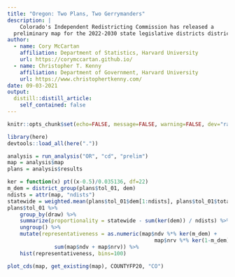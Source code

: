 ```yaml
---
title: "Oregon: Two Plans, Two Gerrymanders"
description: |
    Colorado's Independent Redistricting Commission has released a 
  preliminary map for the 2022-2030 state legislative districts districts.
author:
  - name: Cory McCartan
    affiliation: Department of Statistics, Harvard University
    url: https://corymccartan.github.io/
  - name: Christopher T. Kenny
    affiliation: Department of Government, Harvard University
    url: https://www.christophertkenny.com/
date: 09-03-2021
output:
  distill::distill_article:
    self_contained: false
---
```



```r
knitr::opts_chunk$set(echo=FALSE, message=FALSE, warning=FALSE, dev="ragg_png")

library(here)
devtools::load_all(here("."))

analysis = run_analysis("OR", "cd", "prelim")
map = analysis$map
plans = analysis$results
```


```r
ker = function(x) pt((x-0.5)/0.035136, df=22)
m_dem = district_group(plans$tol_01, dem)
ndists = attr(map, "ndists")
statewide = weighted.mean(plans$tol_01$dem[1:ndists], plans$tol_01$total_pop[1:ndists])
plans$tol_01 %>%
    group_by(draw) %>%
    summarize(proportionality = statewide - sum(ker(dem)) / ndists) %>%
    ungroup() %>%
    mutate(representativeness = as.numeric(map$ndv %*% ker(m_dem) + 
                                               map$nrv %*% ker(1-m_dem)) / 
               sum(map$ndv + map$nrv)) %>%
    hist(representativeness, bins=100)

```


```r
plot_cds(map, get_existing(map), COUNTYFP20, "CO")
```


